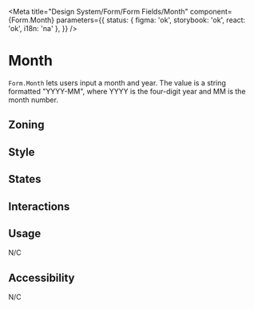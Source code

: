 

<Meta
	title="Design System/Form/Form Fields/Month"
	component={Form.Month}
	parameters={{
		status: { figma: 'ok', storybook: 'ok', react: 'ok', i18n: 'na' },
	}}
/>

# Month

`Form.Month` lets users input a month and year. The value is a string formatted "YYYY-MM", where YYYY is the four-digit year and MM is the month number.

## Zoning

<FigmaImage
	src="https://www.figma.com/file/qc8oUSyVJM67gSsbTShftt/%F0%9F%93%90-Zoning?node-id=245%3A219"
	alt="zoning image for inputs"
/>

## Style

## States

<Canvas>
	<Story story={Stories.Month} />
</Canvas>

## Interactions

## Usage

N/C

## Accessibility

N/C
